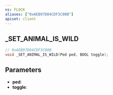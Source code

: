 ```yaml
---
ns: FLOCK
aliases: ["0xAEB97D84CDF3C00B"]
apiset: client
---
```

## _SET_ANIMAL_IS_WILD

```c
// 0xAEB97D84CDF3C00B
void _SET_ANIMAL_IS_WILD(Ped ped, BOOL toggle);
```


## Parameters
* **ped**:
* **toggle**: